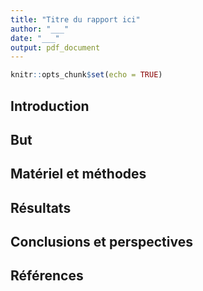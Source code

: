 ```yaml
---
title: "Titre du rapport ici"
author: "___"
date: "___"
output: pdf_document
---
```


<!-- Ceci est un exemple de rapport sous forme d'un document R Markdown. Par exemple, vous voulez communiquer les résultats d'une expérience à l'ensemble de l'équipe, ou à votre boss. Vous pourrez utiliser alors un tel document R Markdown. Ce document peut être converti en .html, .pdf, .doc ou encore, en dias de présentation ou en poster (moyennant une présentation différente et adaptée, bien sûr). Vous pouvez aussi utiliser un des nombreux templates disponibles dans R Markdown ou les packages R annexes pour compiler le document directement en manuscrit à envoyer à un journal scientifique. -->

<!-- Dans le cadre de l'exercice (module 8 de SDD III), nous n'utiliserons pas ce document qui est en tous point semblable aux rapports que vous avez réalisés jusqu'ici. Nous le laissons ici pour mémoire afin que vous compreniez bien que ce type de rapport reste pleinement utilisable dans un gros projet -->

```r
knitr::opts_chunk$set(echo = TRUE)
```

## Introduction

<!-- Synthèse bibliographique en relation avec la question posée ici -->

## But

<!-- Le but résule la question scientifique posée ici -->

## Matériel et méthodes

<!-- la section matériel et méthodes est la mise au net du protocole correspondant qui se trouve dans `../protocols`. -->

## Résultats

<!-- Vous reprenez ici et mettez au net les résultats les plus intéressants à partir de vos différents carnets de notes qui sont dans `../notebooks`.

## Discussion

<!-- vour reprenez les résultats, en exposez les conséquences et vous les comparez aux résultats obtenus par d'autres chercheurs à partir de la littérature scientifique disponible. -->

## Conclusions et perspectives

<!-- Toute cela mène à quoi exactement ? -->

## Références

<!-- Cette section reprend les références bibliographiques citées dans votre document -->
